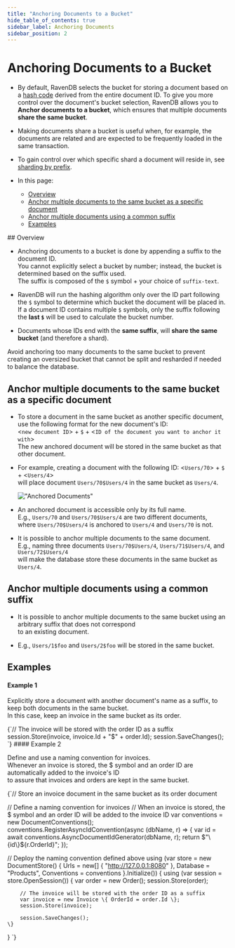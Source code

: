 ```yaml
---
title: "Anchoring Documents to a Bucket"
hide_table_of_contents: true
sidebar_label: Anchoring Documents
sidebar_position: 2
---
```



# Anchoring Documents to a Bucket
<Admonition type="note" title="Note">

* By default, RavenDB selects the bucket for storing a document based on a [hash code](../../sharding/overview.mdx#buckets-population) derived from the entire document ID.
  To give you more control over the document's bucket selection, RavenDB allows you to **Anchor documents to a bucket**,
  which ensures that multiple documents **share the same bucket**.

* Making documents share a bucket is useful when, for example, the documents are related and are expected to be frequently loaded in the same transaction.  

* To gain control over which specific shard a document will reside in, see [sharding by prefix](../../sharding/administration/sharding-by-prefix.mdx). 

* In this page:  
  * [Overview](../../sharding/administration/anchoring-documents.mdx#overview)  
  * [Anchor multiple documents to the same bucket as a specific document](../../sharding/administration/anchoring-documents.mdx#anchor-multiple-documents-to-the-same-bucket-as-a-specific-document)  
  * [Anchor multiple documents using a common suffix](../../sharding/administration/anchoring-documents.mdx#anchor-multiple-documents-using-a-common-suffix)  
  * [Examples](../../sharding/administration/anchoring-documents.mdx#examples)  
  
</Admonition>
## Overview

* Anchoring documents to a bucket is done by appending a suffix to the document ID.  
  You cannot explicitly select a bucket by number; instead, the bucket is determined based on the suffix used.  
  The suffix is composed of the `$` symbol + your choice of `suffix-text`.  

* RavenDB will run the hashing algorithm only over the ID part following the `$` symbol to determine which bucket the document will be placed in.
  If a document ID contains multiple `$` symbols, only the suffix following the **last `$`** will be used to calculate the bucket number.
 
* Documents whose IDs end with the **same suffix**, will **share the same bucket** (and therefore a shard).

<Admonition type="warning" title="Warning">
Avoid anchoring too many documents to the same bucket to prevent creating an oversized bucket  
that cannot be split and resharded if needed to balance the database.
</Admonition>



## Anchor multiple documents to the same bucket as a specific document

* To store a document in the same bucket as another specific document,  
  use the following format for the new document's ID:  
  &lt;`new document ID`&gt; + `$` + &lt;`ID of the document you want to anchor it with`&gt;  
  The new anchored document will be stored in the same bucket as that other document.

* For example, creating a document with the following ID: &lt;`Users/70`&gt; + `$` + &lt;`Users/4`&gt;  
  will place document `Users/70$Users/4` in the same bucket as `Users/4`.

    !["Anchored Documents"](./assets/anchored-documents.png '"Users/70$Users/4" is stored in the same bucket as "Users/4"')

* An anchored document is accessible only by its full name.  
  E.g., `Users/70` and `Users/70$Users/4` are two different documents,  
  where `Users/70$Users/4` is anchored to `Users/4` and `Users/70` is not.

* It is possible to anchor multiple documents to the same document.  
  E.g., naming three documents `Users/70$Users/4`, `Users/71$Users/4`, and `Users/72$Users/4`  
  will make the database store these documents in the same bucket as `Users/4`.



## Anchor multiple documents using a common suffix

* It is possible to anchor multiple documents to the same bucket using an arbitrary suffix that does not correspond  
  to an existing document.  

* E.g., `Users/1$foo` and `Users/2$foo` will be stored in the same bucket.



## Examples

#### Example 1

Explicitly store a document with another document's name as a suffix, to keep both documents in the same bucket.  
In this case, keep an invoice in the same bucket as its order.  

<TabItem value="storeInvoiceInOrderBucketExplicitNaming" label="storeInvoiceInOrderBucketExplicitNaming">
<CodeBlock language="csharp">
{`// The invoice will be stored with the order ID as a suffix
session.Store(invoice, invoice.Id + "$" + order.Id);
session.SaveChanges();
`}
</CodeBlock>
</TabItem>
#### Example 2

Define and use a naming convention for invoices.  
Whenever an invoice is stored, the $ symbol and an order ID are automatically added to the invoice's ID  
to assure that invoices and orders are kept in the same bucket.

<TabItem value="storeInvoiceInOrderBucketNamingConvention" label="storeInvoiceInOrderBucketNamingConvention">
<CodeBlock language="csharp">
{`// Store an invoice document in the same bucket as its order document

// Define a naming convention for invoices
// When an invoice is stored, the $ symbol and an order ID will be added to the invoice ID
var conventions = new DocumentConventions();
conventions.RegisterAsyncIdConvention<Invoice>(async (dbName, r) =>
\{
    var id = await conventions.AsyncDocumentIdGenerator(dbName, r);
    return $"\{id\}$\{r.OrderId\}";
\});

// Deploy the naming convention defined above
using (var store = new DocumentStore()
\{
    Urls = new[] \{ "http://127.0.0.1:8080" \},
    Database = "Products",
    Conventions = conventions
\}.Initialize())
\{
    using (var session = store.OpenSession())
    \{
        var order = new Order();
        session.Store(order);
        
        // The invoice will be stored with the order ID as a suffix
        var invoice = new Invoice \{ OrderId = order.Id \};
        session.Store(invoice);
        
        session.SaveChanges();
    \} 
\}
`}
</CodeBlock>
</TabItem>



